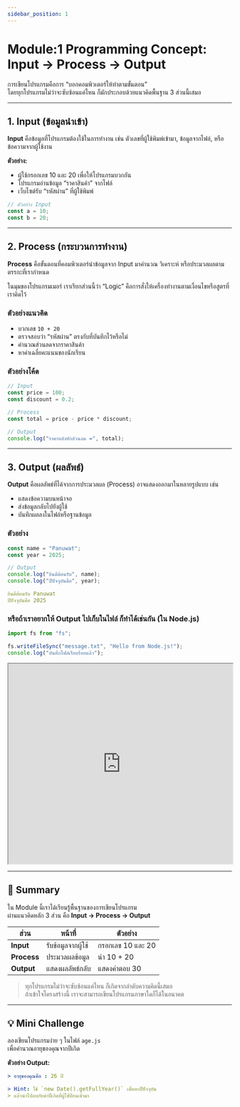 ```yaml
---
sidebar_position: 1
---
```


# Module:1 Programming Concept: Input → Process → Output

การเขียนโปรแกรมคือการ “บอกคอมพิวเตอร์ให้ทำตามขั้นตอน”  
โดยทุกโปรแกรมไม่ว่าจะซับซ้อนแค่ไหน ก็มักประกอบด้วยแนวคิดพื้นฐาน 3 ส่วนนี้เสมอ

---

## 1. Input (ข้อมูลนำเข้า)

**Input** คือข้อมูลที่โปรแกรมต้องใช้ในการทำงาน  เช่น ตัวเลขที่ผู้ใช้พิมพ์เข้ามา, ข้อมูลจากไฟล์, หรือข้อความจากผู้ใช้งาน

**ตัวอย่าง:**
- ผู้ใช้กรอกเลข 10 และ 20 เพื่อให้โปรแกรมบวกกัน  
- โปรแกรมอ่านข้อมูล “ราคาสินค้า” จากไฟล์  
- เว็บไซต์รับ “รหัสผ่าน” ที่ผู้ใช้พิมพ์

```js
// ตัวอย่าง Input
const a = 10;
const b = 20;
```

---

## 2. Process (กระบวนการทำงาน)

**Process** คือขั้นตอนที่คอมพิวเตอร์นำข้อมูลจาก Input  มาคำนวณ วิเคราะห์ หรือประมวลผลตามตรรกะที่เรากำหนด

ในมุมของโปรแกรมเมอร์ เราเรียกส่วนนี้ว่า “Logic” คือการสั่งให้เครื่องทำงานตามเงื่อนไขหรือสูตรที่เราคิดไว้

### ตัวอย่างแนวคิด

- บวกเลข `10 + 20`
- ตรวจสอบว่า “รหัสผ่าน” ตรงกับที่บันทึกไว้หรือไม่
- คำนวณส่วนลดจากราคาสินค้า
- หาค่าเฉลี่ยคะแนนของนักเรียน

### ตัวอย่างโค้ด

```js
// Input
const price = 100;
const discount = 0.2;

// Process
const total = price - price * discount;

// Output
console.log("ราคาหลังหักส่วนลด =", total);
```


---

## 3. Output (ผลลัพธ์)

**Output** คือผลลัพธ์ที่ได้จากการประมวลผล (Process)  อาจแสดงออกมาในหลายรูปแบบ เช่น

- แสดงข้อความบนหน้าจอ
- ส่งข้อมูลกลับไปยังผู้ใช้
- บันทึกผลลงในไฟล์หรือฐานข้อมูล

### ตัวอย่าง

```js
const name = "Panuwat";
const year = 2025;

// Output
console.log("ยินดีต้อนรับ", name);
console.log("ปีปัจจุบันคือ", year);
```

```yaml
ยินดีต้อนรับ Panuwat
ปีปัจจุบันคือ 2025
```

### หรือถ้าเราอยากให้ Output ไปเก็บในไฟล์ ก็ทำได้เช่นกัน (ใน Node.js)
```js
import fs from "fs";

fs.writeFileSync("message.txt", "Hello from Node.js!");
console.log("บันทึกไฟล์เรียบร้อยแล้ว");
```

<iframe
  src="https://stackblitz.com/edit/nodejs-starter?embed=1&file=index.js"
  width="100%"
  height="450"
></iframe>


---

## 🧭 Summary

ใน Module นี้เราได้เรียนรู้พื้นฐานของการเขียนโปรแกรม  
ผ่านแนวคิดหลัก 3 ส่วน คือ **Input → Process → Output**

| ส่วน | หน้าที่ | ตัวอย่าง |
|------|----------|-----------|
| **Input** | รับข้อมูลจากผู้ใช้ | กรอกเลข 10 และ 20 |
| **Process** | ประมวลผลข้อมูล | นำ 10 + 20 |
| **Output** | แสดงผลลัพธ์กลับ | แสดงคำตอบ 30 |

> ทุกโปรแกรมไม่ว่าจะซับซ้อนแค่ไหน ก็เกิดจากลำดับความคิดนี้เสมอ  
> ถ้าเข้าใจโครงสร้างนี้ เราจะสามารถเขียนโปรแกรมภาษาใดก็ได้ในอนาคต

---

## 💡 Mini Challenge

ลองเขียนโปรแกรมง่าย ๆ ในไฟล์ `age.js`  
เพื่อคำนวณอายุของคุณจากปีเกิด

**ตัวอย่าง Output:**
```yaml
> อายุของคุณคือ : 26 ปี
```

```yaml
> Hint: ใช้ `new Date().getFullYear()` เพื่อหาปีปัจจุบัน  
> แล้วนำไปลบกับค่าปีเกิดที่ผู้ใช้ป้อนเข้ามา
```